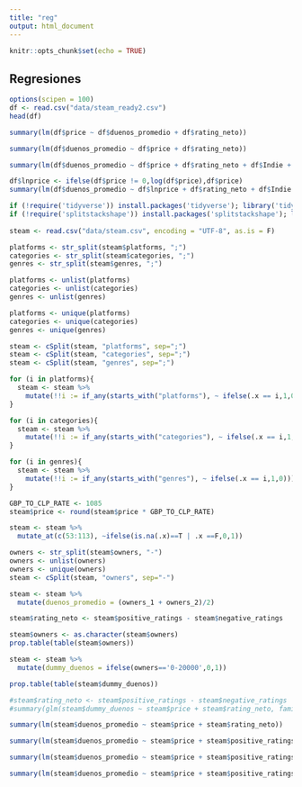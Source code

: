 ```yaml
---
title: "reg"
output: html_document
---
```


```r
knitr::opts_chunk$set(echo = TRUE)
```

## Regresiones

```r
options(scipen = 100)
df <- read.csv("data/steam_ready2.csv")
head(df)
```


```r
summary(lm(df$price ~ df$duenos_promedio + df$rating_neto))
```

```r
summary(lm(df$duenos_promedio ~ df$price + df$rating_neto))
```

```r
summary(lm(df$duenos_promedio ~ df$price + df$rating_neto + df$Indie + df$Action + df$Casual + df$RPG + df$Massively.Multiplayer + df$Free.to.Play))
```

```r
df$lnprice <- ifelse(df$price != 0,log(df$price),df$price)
summary(lm(df$duenos_promedio ~ df$lnprice + df$rating_neto + df$Indie + df$Action + df$Casual + df$Massively.Multiplayer + df$Free.to.Play))
```

```r
if (!require('tidyverse')) install.packages('tidyverse'); library('tidyverse')
if (!require('splitstackshape')) install.packages('splitstackshape'); library('splitstackshape')
  
steam <- read.csv("data/steam.csv", encoding = "UTF-8", as.is = F)

platforms <- str_split(steam$platforms, ";")
categories <- str_split(steam$categories, ";")
genres <- str_split(steam$genres, ";")

platforms <- unlist(platforms)
categories <- unlist(categories)
genres <- unlist(genres)

platforms <- unique(platforms)
categories <- unique(categories)
genres <- unique(genres)

steam <- cSplit(steam, "platforms", sep=";")
steam <- cSplit(steam, "categories", sep=";")
steam <- cSplit(steam, "genres", sep=";")

for (i in platforms){
  steam <- steam %>%
    mutate(!!i := if_any(starts_with("platforms"), ~ ifelse(.x == i,1,0))) 
}

for (i in categories){
  steam <- steam %>%
    mutate(!!i := if_any(starts_with("categories"), ~ ifelse(.x == i,1,0))) 
}

for (i in genres){
  steam <- steam %>%
    mutate(!!i := if_any(starts_with("genres"), ~ ifelse(.x == i,1,0))) 
}

GBP_TO_CLP_RATE <- 1085
steam$price <- round(steam$price * GBP_TO_CLP_RATE)

steam <- steam %>%
  mutate_at(c(53:113), ~ifelse(is.na(.x)==T | .x ==F,0,1))

owners <- str_split(steam$owners, "-")
owners <- unlist(owners)
owners <- unique(owners)
steam <- cSplit(steam, "owners", sep="-")

steam <- steam %>%
  mutate(duenos_promedio = (owners_1 + owners_2)/2)

steam$rating_neto <- steam$positive_ratings - steam$negative_ratings
```

```r
steam$owners <- as.character(steam$owners)
prop.table(table(steam$owners))

steam <- steam %>%
  mutate(dummy_duenos = ifelse(owners=='0-20000',0,1))

prop.table(table(steam$dummy_duenos))
```

```r
#steam$rating_neto <- steam$positive_ratings - steam$negative_ratings
#summary(glm(steam$dummy_duenos ~ steam$price + steam$rating_neto, family = 'binomial'))
```


```r
summary(lm(steam$duenos_promedio ~ steam$price + steam$rating_neto))
```

```r
summary(lm(steam$duenos_promedio ~ steam$price + steam$positive_ratings))
```

```r
summary(lm(steam$duenos_promedio ~ steam$price + steam$positive_ratings + steam$Indie + steam$Action + steam$Casual + steam$`Massively Multiplayer` + steam$`Free to Play`))
```

```r
summary(lm(steam$duenos_promedio ~ steam$price + steam$positive_ratings + steam$Indie + steam$Action + steam$Casual + steam$`Massively Multiplayer` + steam$`Free to Play` + steam$negative_ratings))
```







